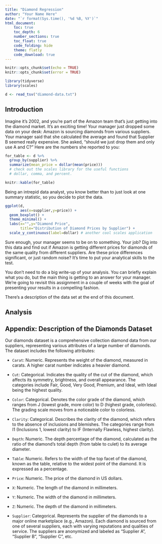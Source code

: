 ```yaml
---
title: "Diamond Regression"
author: "Your Name Here"
date: "`r format(Sys.time(), '%d %B, %Y')`"
html_document:
    toc: true
    toc_depth: 6
    number_sections: true
    toc_float: true
    code_folding: hide
    theme: flatly
    code_download: true
---
```


```r
knitr::opts_chunk$set(echo = TRUE)
knitr::opts_chunk$set(error = TRUE)

library(tidyverse)
library(scales)

d <- read_tsv("diamond-data.txt")
```

## Introduction

Imagine it's 2002, and you're part of the Amazon team that's just getting into the diamond market. It's an exciting time! Your manager just dropped some data on your desk: Amazon is sourcing diamonds from various suppliers. Your manager said that she
calculated the average and found that Supplier B seemed really expensive. She asked,
"should we just drop them and only use A and C?" Here are the numbers she
reported to you: 
```r
for_table <- d %>% 
  group_by(supplier) %>% 
  summarize(mean_price = dollar(mean(price)))
  # check out the scales library for the useful functions
  # dollar, comma, and percent. 

knitr::kable(for_table)
```

Being an intrepid data analyst, you know better than to just look at one 
summary statistic, so you decide to plot the data. 

```r
ggplot(d,
       aes(x=supplier,y=price)) + 
  geom_boxplot() + 
  theme_minimal() + 
  labs(x="",y="Diamond Price",
       title="Distribution of Diamond Prices by Supplier") + 
  scale_y_continuous(label=dollar) # another cool scales application
```

Sure enough, your manager seems to be on to something. Your job? Dig into this data and find out if Amazon is getting different prices for diamonds of the same quality from different suppliers. Are these price differences significant, or just random noise? It's time to put your analytical skills to the test.

You don't need to do a big write-up of your analysis. You can briefly explain 
what you do, but the main thing is getting to an answer for your manager. We're
going to revisit this assignment in a couple of weeks with the goal of presenting
your results in a compelling fashion.

There's a description of the data set at the end of this document. 

## Analysis

<!-- Put your work in this section. --> 





## Appendix: Description of the Diamonds Dataset

Our diamonds dataset is a comprehensive collection diamond data from our suppliers, 
representing various attributes of a large number of diamonds. 
The dataset includes the following attributes:

- `Carat`: Numeric. Represents the weight of the diamond, measured in carats. A higher carat number indicates a heavier diamond.

- `Cut`: Categorical. Indicates the quality of the cut of the diamond, which affects its symmetry, brightness, and overall appearance. The categories include Fair, Good, Very Good, Premium, and Ideal, with Ideal being the highest quality.

- `Color`: Categorical. Denotes the color grade of the diamond, which ranges from J (lowest grade, more color) to D (highest grade, colorless). The grading scale moves from a noticeable color to colorless.

- `Clarity`: Categorical. Describes the clarity of the diamond, which refers to the absence of inclusions and blemishes. The categories range from I1 (Inclusions 1, lowest clarity) to IF (Internally Flawless, highest clarity).

- `Depth`: Numeric. The depth percentage of the diamond, calculated as the ratio of the diamond's total depth (from table to culet) to its average diameter.

- `Table`: Numeric. Refers to the width of the top facet of the diamond, known as the table, relative to the widest point of the diamond. It is expressed as a percentage.

- `Price`: Numeric. The price of the diamond in US dollars.

- `X`: Numeric. The length of the diamond in millimeters.

- `Y`: Numeric. The width of the diamond in millimeters.

- `Z`: Numeric. The depth of the diamond in millimeters.

- `Supplier`: Categorical. Represents the supplier of the diamonds to a major online marketplace (e.g., Amazon). Each diamond is sourced from one of several suppliers, each with varying reputations and qualities of service. The suppliers are anonymized and labeled as "Supplier A", "Supplier B", "Supplier C", etc.

